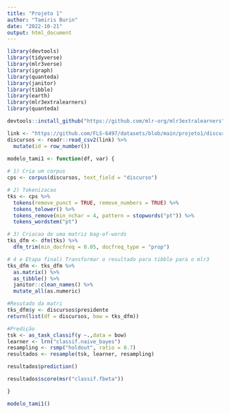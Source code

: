 ---
title: "Projeto 1"
author: "Tamiris Burin"
date: "2022-10-21"
output: html_document
---


```{r}
library(devtools)
library(tidyverse)
library(mlr3verse)
library(igraph)
library(quanteda)
library(janitor)
library(tibble)
library(earth)
library(mlr3extralearners)
library(quanteda)

devtools::install_github("https://github.com/mlr-org/mlr3extralearners")
```



```{r}
link <- "https://github.com/FLS-6497/datasets/blob/main/projeto1/discursos_pres_internacionais.csv?raw=true"
discursos <- readr::read_csv2(link) %>% 
  mutate(id = row_number())
```

```{r}

modelo_tami1 <- function(df, var) {
  
# 1) Cria um corpus
cps <- corpus(discursos, text_field = "discurso")

# 2) Tokenizacao
tks <- cps %>%
  tokens(remove_punct = TRUE, remove_numbers = TRUE) %>%
  tokens_tolower() %>%
  tokens_remove(min_nchar = 4, pattern = stopwords("pt")) %>% 
  tokens_wordstem("pt") 

# 3) Criacao de uma matriz bag-of-words
tks_dfm <- dfm(tks) %>%
  dfm_trim(min_docfreq = 0.05, docfreq_type = "prop")

# 4 e Etapa final) Transformar o resultado para tibble para o mlr3
tks_dfm <- tks_dfm %>%
  as.matrix() %>%
  as_tibble() %>% 
  janitor::clean_names() %>% 
  mutate_all(as.numeric)

#Resutado da matri
tks_dfm$y <- discursos$presidente
return(list(df = discursos, bow = tks_dfm))

#Predição
tsk <- as_task_classif(y ~.,data = bow)
learner <- lrn("classif.naive_bayes")
resampling <- rsmp("holdout", ratio = 0.7)
resultados <- resample(tsk, learner, resampling)

resultados$prediction()

resultados$score(msr("classif.fbeta"))

}

modelo_tami1()

```





